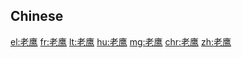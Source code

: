 {{also|老鷹}}
==Chinese==
{{zh-see|老鷹}}

[[el:老鹰]]
[[fr:老鹰]]
[[lt:老鹰]]
[[hu:老鹰]]
[[mg:老鹰]]
[[chr:老鹰]]
[[zh:老鹰]]